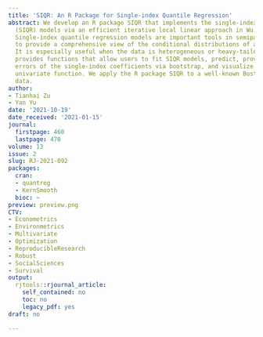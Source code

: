 ```yaml
---
title: 'SIQR: An R Package for Single-index Quantile Regression'
abstract: We develop an R package SIQR that implements the single-index quantile regression
  (SIQR) models via an efficient iterative local linear approach in Wu et al. (2010).
  Single-index quantile regression models are important tools in semiparametric regression
  to provide a comprehensive view of the conditional distributions of a response variable.
  It is especially useful when the data is heterogeneous or heavy-tailed. The package
  provides functions that allow users to fit SIQR models, predict, provide standard
  errors of the single-index coefficients via bootstrap, and visualize the estimated
  univariate function. We apply the R package SIQR to a well-known Boston Housing
  data.
author:
- Tianhai Zu
- Yan Yu
date: '2021-10-19'
date_received: '2021-01-15'
journal:
  firstpage: 460
  lastpage: 470
volume: 13
issue: 2
slug: RJ-2021-092
packages:
  cran:
  - quantreg
  - KernSmooth
  bioc: ~
preview: preview.png
CTV:
- Econometrics
- Environmetrics
- Multivariate
- Optimization
- ReproducibleResearch
- Robust
- SocialSciences
- Survival
output:
  rjtools::rjournal_article:
    self_contained: no
    toc: no
    legacy_pdf: yes
draft: no

---
```

